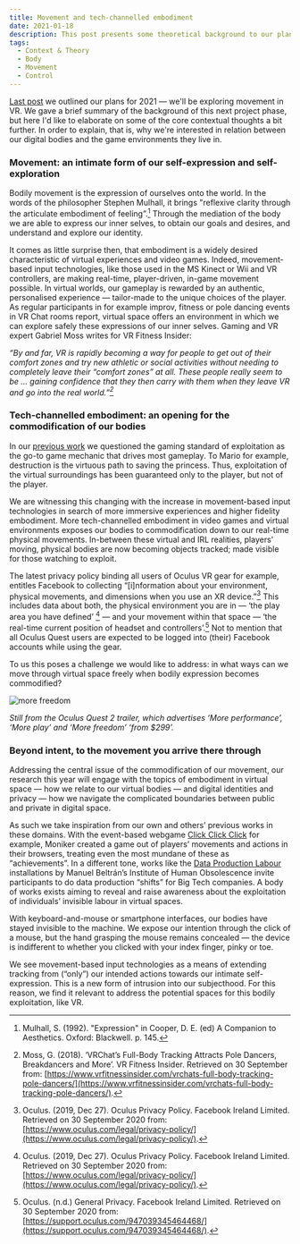 ```yaml
---
title: Movement and tech-channelled embodiment
date: 2021-01-18
description: This post presents some theoretical background to our planned work on Figureable for 2021.
tags:
  - Context & Theory
  - Body
  - Movement
  - Control
---
```


[Last post](./continuing-figureable-in-2021) we outlined our plans for 2021 — we'll be exploring movement in VR. We gave a brief summary of the background of this next project phase, but here I'd like to elaborate on some of the core contextual thoughts a bit further. In order to explain, that is, why we're interested in relation between our digital bodies and the game environments they live in.

### Movement: an intimate form of our self-expression and self-exploration

Bodily movement is the expression of ourselves onto the world. In the words of the philosopher Stephen Mulhall, it brings "reflexive clarity through the articulate embodiment of feeling”.[^1] Through the mediation of the body we are able to express our inner selves, to obtain our goals and desires, and understand and explore our identity.

It comes as little surprise then, that embodiment is a widely desired characteristic of virtual experiences and video games. Indeed, movement-based input technologies, like those used in the MS Kinect or Wii and VR controllers, are making real-time, player-driven, in-game movement possible. In virtual worlds, our gameplay is rewarded by an authentic, personalised experience — tailor-made to the unique choices of the player. As regular participants in for example improv, fitness or pole dancing events in VR Chat rooms report, virtual space offers an environment in which we can explore safely these expressions of our inner selves. Gaming and VR expert Gabriel Moss writes for VR Fitness Insider:

_“By and far, VR is rapidly becoming a way for people to get out of their comfort zones and try new athletic or social activities without needing to completely leave their “comfort zones” at all. These people really seem to be … gaining confidence that they then carry with them when they leave VR and go into the real world.”[^2]_

### Tech-channelled embodiment: an opening for the commodification of our bodies

In our [previous work](/figureable-game-background-and-positioning) we questioned the gaming standard of exploitation as the go-to game mechanic that drives most gameplay. To Mario for example, destruction is the virtuous path to saving the princess. Thus, exploitation of the virtual surroundings has been guaranteed only to the player, but not of the player.

We are witnessing this changing with the increase in movement-based input technologies in search of more immersive experiences and higher fidelity embodiment. More tech-channelled embodiment in video games and virtual environments exposes our bodies to commodification down to our real-time physical movements. In-between these virtual and IRL realities, players’ moving, physical bodies are now becoming objects tracked; made visible for those watching to exploit.

The latest privacy policy binding all users of Oculus VR gear for example, entitles Facebook to collecting “[i]nformation about your environment, physical movements, and dimensions when you use an XR device.”[^3]  This includes data about both, the physical environment you are in — ‘the play area you have defined’ [^3] — and your movement within that space — ‘the real-time current position of headset and controllers’.[^4] Not to mention that all Oculus Quest users are expected to be logged into (their) Facebook accounts while using the gear.

To us this poses a challenge we would like to address: in what ways can we move through virtual space freely when bodily expression becomes commodified?

![more freedom](./more-freedom.png)

_Still from the Oculus Quest 2 trailer, which advertises ‘More performance’, ‘More play’ and ‘More freedom’ ‘from $299’._

### Beyond intent, to the movement you arrive there through

Addressing the central issue of the commodification of our movement, our research this year will engage with the topics of embodiment in virtual space — how we relate to our virtual bodies — and digital identities and privacy — how we navigate the complicated boundaries between public and private in digital space.

As such we take inspiration from our own and others’ previous works in these domains. With the event-based webgame [Click Click Click](https://studiomoniker.com/projects/click-click-click) for example, Moniker created a game out of players’ movements and actions in their browsers, treating even the most mundane of these as “achievements”. In a different tone, works like the [Data Production Labour](http://speculative.capital/) installations by Manuel Beltrán’s Institute of Human Obsolescence invite participants to do data production “shifts” for Big Tech companies. A body of works exists aiming to reveal and raise awareness about the exploitation of individuals’ invisible labour in virtual spaces.

With keyboard-and-mouse or smartphone interfaces, our bodies have stayed invisible to the machine. We expose our intention through the click of a mouse, but the hand grasping the mouse remains concealed — the device is indifferent to whether you clicked with your index finger, pinky or toe.

We see movement-based input technologies as a means of extending tracking from (“only”) our intended actions towards our intimate self-expression. This is a new form of intrusion into our subjecthood. For this reason, we find it relevant to address the potential spaces for this bodily exploitation, like VR.

[^1]: Mulhall, S. (1992). "Expression" in Cooper, D. E. (ed) A Companion to Aesthetics. Oxford: Blackwell. p. 145.

[^2]: Moss, G. (2018). ‘VRChat’s Full-Body Tracking Attracts Pole Dancers, Breakdancers and More’. VR Fitness Insider. Retrieved on 30 September from: [https://www.vrfitnessinsider.com/vrchats-full-body-tracking-pole-dancers/](https://www.vrfitnessinsider.com/vrchats-full-body-tracking-pole-dancers/).

[^3]: Oculus. (2019, Dec 27). Oculus Privacy Policy. Facebook Ireland Limited. Retrieved on 30 September 2020 from: [https://www.oculus.com/legal/privacy-policy/](https://www.oculus.com/legal/privacy-policy/).

[^4]: Oculus. (n.d.) General Privacy. Facebook Ireland Limited. Retrieved on 30 September 2020 from: [https://support.oculus.com/947039345464468/](https://support.oculus.com/947039345464468/).

